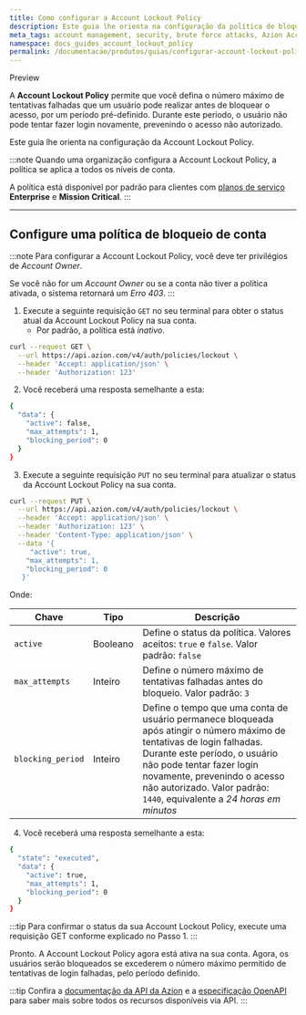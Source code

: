 ```yaml
---
title: Como configurar a Account Lockout Policy
description: Este guia lhe orienta na configuração da política de bloqueio de conta para proteger sua conta contra acesso não autorizado.
meta_tags: account management, security, brute force attacks, Azion Account Lockout Policy, política de bloqueio de conta
namespace: docs_guides_account_lockout_policy
permalink: /documentacao/produtos/guias/configurar-account-lockout-policy/
---
```



<Tag severity="info" client:only="vue">Preview</Tag>

A **Account Lockout Policy** permite que você defina o número máximo de tentativas falhadas que um usuário pode realizar antes de bloquear o acesso, por um período pré-definido. Durante este período, o usuário não pode tentar fazer login novamente, prevenindo o acesso não autorizado.

Este guia lhe orienta na configuração da Account Lockout Policy.

<LinkButton link="/pt-br/documentacao/produtos/gestao-de-contas/account-lockout-policy/" label="Saiba mais sobre Account Lockout Policy" severity="secondary" target="_blank" />

:::note
Quando uma organização configura a Account Lockout Policy, a política se aplica a todos os níveis de conta.

A política está disponível por padrão para clientes com [planos de serviço](https://www.azion.com/pt-br/servicos-profissionais/) **Enterprise** e **Mission Critical**.
:::

---

## Configure uma política de bloqueio de conta

:::note
Para configurar a Account Lockout Policy, você deve ter privilégios de *Account Owner*.

Se você não for um *Account Owner* ou se a conta não tiver a política ativada, o sistema retornará um *Erro 403*.
:::

1. Execute a seguinte requisição `GET` no seu terminal para obter o status atual da Account Lockout Policy na sua conta.
    - Por padrão, a política está *inativo*.

```bash
curl --request GET \
  --url https://api.azion.com/v4/auth/policies/lockout \
  --header 'Accept: application/json' \
  --header 'Authorization: 123'
```

2. Você receberá uma resposta semelhante a esta:

```bash
{
  "data": {
    "active": false,
    "max_attempts": 1,
    "blocking_period": 0
  }
}
```

3. Execute a seguinte requisição `PUT` no seu terminal para atualizar o status da Account Lockout Policy na sua conta.

```bash
curl --request PUT \
  --url https://api.azion.com/v4/auth/policies/lockout \
  --header 'Accept: application/json' \
  --header 'Authorization: 123' \
  --header 'Content-Type: application/json' \
  --data '{
 	 "active": true,
  	"max_attempts": 1,
  	"blocking_period": 0
   }'
```

Onde: 

| Chave | Tipo | Descrição |
| ----------- | ----------- | ----------- |
| `active` | Booleano | Define o status da política. Valores aceitos: `true` e `false`. Valor padrão: `false` |
| `max_attempts` | Inteiro | Define o número máximo de tentativas falhadas antes do bloqueio. Valor padrão: `3` |
| `blocking_period` | Inteiro | Define o tempo que uma conta de usuário permanece bloqueada após atingir o número máximo de tentativas de login falhadas. Durante este período, o usuário não pode tentar fazer login novamente, prevenindo o acesso não autorizado. Valor padrão: `1440`, equivalente a *24 horas em minutos* |

4. Você receberá uma resposta semelhante a esta:

```bash
{
  "state": "executed",
  "data": {
    "active": true,
    "max_attempts": 1,
    "blocking_period": 0
  }
}
```

:::tip
Para confirmar o status da sua Account Lockout Policy, execute uma requisição GET conforme explicado no Passo 1.
:::

Pronto. A Account Lockout Policy agora está ativa na sua conta. Agora, os usuários serão bloqueados se excederem o número máximo permitido de tentativas de login falhadas, pelo período definido.

:::tip
Confira a [documentação da API da Azion](https://api.azion.com/) e a [especificação OpenAPI](https://github.com/aziontech/azionapi-openapi/) para saber mais sobre todos os recursos disponíveis via API.
:::